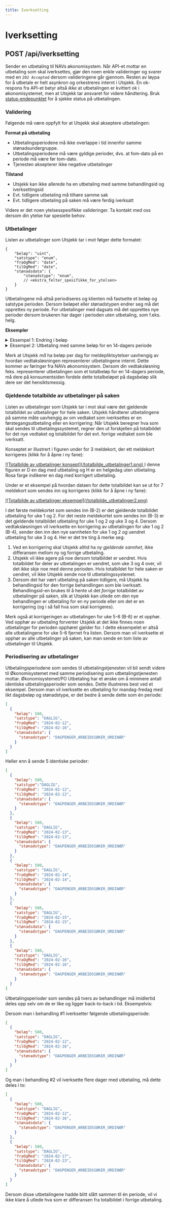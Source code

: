 ```yaml
---
title: Iverksetting
---
```



# Iverksetting

## POST /api/iverksetting

Sender en utbetaling til NAVs økonomisystem. Når API-et mottar en utbetaling som skal iverksettes, gjør den noen enkle valideringer
og svarer med en `202 Accepted` dersom valideringene går gjennom. Resten av løypa for å utbetale er helt asynkron og orkestreres
internt i Utsjekk. En ok-respons fra API-et betyr altså _ikke_ at utbetalingen er kvittert ok i økonomisystemet, men at
Utsjekk tar ansvaret for videre håndtering. Bruk [status-endepunktet](/status) for å sjekke status på utbetalingen.


### Validering
Følgende må være oppfylt for at Utsjekk skal akseptere utbetalingen:

**Format på utbetaling**
* Utbetalingsperiodene må ikke overlappe i tid innenfor samme stønadsundergruppe.
* Utbetalingsperiodene må være gyldige perioder, dvs. at fom-dato på en periode må være før tom-dato.
* Tjenesten aksepterer ikke negative utbetalinger

**Tilstand**
* Utsjekk kan ikke allerede ha en utbetaling med samme behandlingsid og iverksettingsid
* Evt. tidligere utbetaling må tilhøre samme sak
* Evt. tidligere utbetaling på saken må være ferdig iverksatt

Videre er det noen ytelsesspesifikke valideringer. Ta kontakt med oss dersom din ytelse har spesielle behov.

### Utbetalinger

Listen av utbetalinger som Utsjekk tar i mot følger dette formatet:
```json5
{
    "beløp": "uint",
    "satstype": "enum",
    "fraOgMed": "date",
    "tilOgMed": "date",
    "stønadsdata": {
        "stønadstype": "enum",
        // <ekstra_felter_spesifikke_for_ytelsen>
    }
}
```
Utbetalingene må altså periodiseres og klienten må fastsette et beløp og satstype perioden. Dersom beløpet eller stønadstypen
endrer seg må det opprettes ny periode. For utbetalinger med dagsats må det opprettes nye perioder dersom brukeren har dager i perioden uten utbetaling, som f.eks. helg.

**Eksempler**
<details>
    <summary>Eksempel 1: Endring i beløp</summary>
Bruker skal ha utbetaling mandag-fredag med 500kr/dag tom onsdag og 400kr/dag fom torsdag. Det representeres med følgende utbetalingsperioder:
```json5
[
  {
    "beløp": 500,
    "satstype": "DAGLIG",
    "fraOgMed": "2023-11-13",
    "tilOgMed": "2023-11-15"
  },
  {
    "beløp": 400,
    "satstype": "DAGLIG",
    "fraOgMed": "2023-11-16",
    "tilOgMed": "2023-11-17"
  }
]
```
</details>

<details>
    <summary>Eksempel 2: Utbetaling med samme beløp for en 14-dagers periode</summary>
Bruker skal ha 500kr/dag for 14 dager, med unntak av helger. Det representeres med følgende utbetalingsperioder:
```json
[
  {
    "beløp": 500,
    "satstype": "DAGLIG",
    "fraOgMed": "2023-11-13",
    "tilOgMed": "2023-11-17"
  },
  {
    "beløp": 500,
    "satstype": "DAGLIG",
    "fraOgMed": "2023-11-20",
    "tilOgMed": "2023-11-24"
  }
]
```
</details>

Merk at Utsjekk _må_ ha beløp per dag for meldepliktsytelser uavhengig av hvordan vedtaksløsningen representerer utbetalingene
internt. Dette kommer av føringer fra NAVs økonomisystem. Dersom din vedtaksløsning feks. representerer utbetalingen som et
totalbeløp for en 14-dagers periode, må dere på konsumentsiden fordele dette totalbeløpet på dagsbeløp slik dere ser det hensiktsmessig.

### Gjeldende totalbilde av utbetalinger på saken

Listen av utbetalinger som Utsjekk tar i mot skal være det gjeldende totalbildet av utbetalinger for hele saken. Utsjekk håndterer utbetalingene
på samme måte uavhengig av om vedtaket som iverksettes er en førstegangsutbetaling eller en korrigering: Når Utsjekk beregner hva som skal sendes
til utbetalingssystemet, regner den ut forskjellen på totalbildet for det nye vedtaket og totalbildet for det evt. forrige vedtaket som ble iverksatt.

Konseptet er illustrert i figuren under for 3 meldekort, der ett meldekort korrigeres (klikk for å åpne i ny fane):

<a href={totalbilde1.src} target="_blank">
  ![Totalbilde av utbetalinger konsept](/totalbilde_utbetalinger1.png)
</a>
I denne figuren er D en dag med utbetaling og H er en helgedag uten utbetaling. Rosa farge indikerer en dag med korrigert utbetaling.

Under er et eksempel på hvordan dataen for dette totalbildet kan se ut for 7 meldekort som sendes inn og korrigeres (klikk for å åpne i ny fane):

<a href={totalbilde2.src} target="_blank">
  ![Totalbilde av utbetalinger eksempel](/totalbilde_utbetalinger2.png)
</a>

I det første meldekortet som sendes inn (B-2) er det gjeldende totalbildet utbetaling for uke 1 og 2. For det neste meldekortet som sendes inn (B-3)
er det gjeldende totalbildet utbetaling for uke 1 og 2 _og_ uke 3 og 4. Dersom vedtaksløsningen vil iverksette en korrigering av utbetalingen for uke 1 og 2 (B-4),
sender den inn den nye sannheten for uke 1 og 2 _og_ uendret utbetaling for uke 3 og 4. Her er det tre ting å merke seg:
1. Ved en korrigering skal Utsjekk alltid ha _ny gjeldende sannhet_, ikke differansen mellom ny og forrige utbetaling.
2. Utsjekk vil ikke agere på noe dersom totalbildet er uendret. Hvis totalbildet for deler av utbetalingen er uendret, som uke 3 og 4 over,
vil det ikke skje noe med denne perioden. Hvis totalbildet for hele saken er uendret, vil ikke Utsjekk sende noe til utbetalingssystemet.
3. Dersom det har vært utbetaling på saken tidligere, må Utsjekk ha behandlingsid for den forrige behandlingen som ble iverksatt. Behandlingsid-en brukes til å hente ut
det _forrige_ totalbildet av utbetalinger på saken, slik at Utsjekk kan utlede om den nye behandlingen er utbetaling for en ny periode eller om det er en korrigering
(og i så fall hva som skal korrigeres).

Merk også at korrigeringen av utbetalingen for uke 5-6 (B-6) er et opphør. Ved opphør av utbetaling forventer Utsjekk at det ikke finnes noen utbetalinger
for perioden opphøret gjelder for. I dette eksempelet er altså alle utbetalingene for uke 5-6 fjernet fra listen. Dersom man vil iverksette et opphør av alle utbetalinger på saken,
kan man sende en tom liste av utbetalinger til Utsjekk.

### Periodisering av utbetalinger

Utbetalingsperiodene som sendes til utbetalingstjenesten vil bli sendt videre til Økonomisystemet med samme periodisering som utbetalingstjenesten mottar. Økonomisystemet/PO Utbetaling
har et ønske om å minimere antall identiske utbetalingsperioder som sendes. Dette illustreres best ved et eksempel. Dersom man vil iverksette en utbetaling for mandag-fredag med likt dagsbeløp og stønadstype,
er det bedre å sende dette som én periode:
```json
[
  {
    "beløp": 500,
    "satstype": "DAGLIG",
    "fraOgMed": "2024-02-12",
    "tilOgMed": "2024-02-16",
    "stønadsdata": {
      "stønadstype": "DAGPENGER_ARBEIDSSØKER_ORDINÆR"
    }
  }
]
```

Heller enn å sende 5 identiske perioder:
```json
[
  {
    "beløp": 500,
    "satstype":"DAGLIG",
    "fraOgMed": "2024-02-12",
    "tilOgMed": "2024-02-12",
    "stønadsdata": {
      "stønadstype": "DAGPENGER_ARBEIDSSØKER_ORDINÆR"
    }
  },
  {
    "beløp": 500,
    "satstype": "DAGLIG",
    "fraOgMed": "2024-02-13",
    "tilOgMed": "2024-02-13",
    "stønadsdata": {
      "stønadstype": "DAGPENGER_ARBEIDSSØKER_ORDINÆR"
    }
  },
  {
    "beløp": 500,
    "satstype": "DAGLIG",
    "fraOgMed": "2024-02-14",
    "tilOgMed": "2024-02-14",
    "stønadsdata": {
      "stønadstype": "DAGPENGER_ARBEIDSSØKER_ORDINÆR"
    }
  },
  {
    "beløp": 500,
    "satstype": "DAGLIG",
    "fraOgMed": "2024-02-15",
    "tilOgMed": "2024-02-15",
    "stønadsdata": {
      "stønadstype": "DAGPENGER_ARBEIDSSØKER_ORDINÆR"
    }
  },
  {
    "beløp": 500,
    "satstype": "DAGLIG",
    "fraOgMed": "2024-02-16",
    "tilOgMed": "2024-02-16",
    "stønadsdata": {
      "stønadstype": "DAGPENGER_ARBEIDSSØKER_ORDINÆR"
    }
  }
]
```

Utbetalingsperioder som sendes på tvers av behandlinger må imidlertid deles opp selv om de er like og ligger back-to-back i tid. Eksempelvis:

Dersom man i behandling #1 iverksetter følgende utbetalingsperiode:
```json
[
  {
    "beløp": 500,
    "satstype": "DAGLIG",
    "fraOgMed": "2024-02-12",
    "tilOgMed": "2024-02-16",
    "stønadsdata": {
      "stønadstype": "DAGPENGER_ARBEIDSSØKER_ORDINÆR"
    }
  }
]
```

Og man i behandling #2 vil iverksette flere dager med utbetaling, må dette deles i to:
```json
[
  {
    "beløp": 500,
    "satstype": "DAGLIG",
    "fraOgMed": "2024-02-12",
    "tilOgMed": "2024-02-16",
    "stønadsdata": {
      "stønadstype": "DAGPENGER_ARBEIDSSØKER_ORDINÆR"
    }
  },
  {
    "beløp": 500,
    "satstype": "DAGLIG",
    "fraOgMed": "2024-02-17",
    "tilOgMed": "2024-02-23",
    "stønadsdata": {
      "stønadstype": "DAGPENGER_ARBEIDSSØKER_ORDINÆR"
    }
  }
]
```
Dersom disse utbetalingene hadde blitt slått sammen til én periode, vil vi ikke klare å utlede hva som er differansen fra totalbildet i forrige utbetaling.
